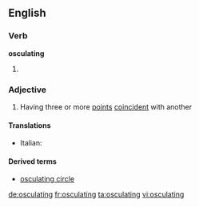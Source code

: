 ==English==

===Verb===
'''osculating'''

# {{present participle of|osculate}}

===Adjective===
{{en-adj}}

# {{context|mathematics|of a curve}} Having three or more [[point]]s [[coincident]] with another

====Translations====
{{trans-top|having three or more coincident points}}
* Italian: {{t-|it|osculatore}}
{{trans-mid}}
{{trans-bottom}}

====Derived terms====
* [[osculating circle]]

[[de:osculating]]
[[fr:osculating]]
[[ta:osculating]]
[[vi:osculating]]